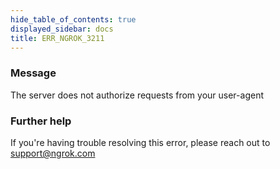 ```yaml
---
hide_table_of_contents: true
displayed_sidebar: docs
title: ERR_NGROK_3211
---
```




### Message

The server does not authorize requests from your user-agent

<ErrorDetails error="err_ngrok_3211" />

### Further help

If you're having trouble resolving this error, please reach out to [support@ngrok.com](mailto:support@ngrok.com?subject=Help%20with%20ERR_NGROK_3211)
